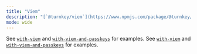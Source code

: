 ```yaml
---
title: "Viem"
description: "[`@turnkey/viem`](https://www.npmjs.com/package/@turnkey/viem) provides a Turnkey [Custom Account](https://viem.sh/docs/accounts/custom.html#custom-account) (signer) which implements the signing APIs expected by Viem clients."
mode: wide
---
```


See [`with-viem`](https://github.com/tkhq/sdk/tree/main/examples/with-viem) and [`with-viem-and-passkeys`](https://github.com/tkhq/sdk/tree/main/examples/with-viem-and-passkeys) for examples.
See [`with-viem`](https://github.com/tkhq/sdk/tree/main/examples/with-viem) and [`with-viem-and-passkeys`](https://github.com/tkhq/sdk/tree/main/examples/with-viem-and-passkeys) for examples.
